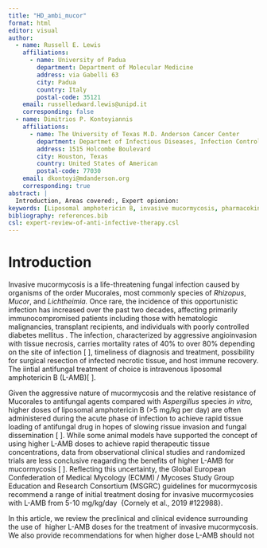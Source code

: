 ```yaml
---
title: "HD_ambi_mucor"
format: html
editor: visual
author:
  - name: Russell E. Lewis
    affiliations:
      - name: University of Padua
        department: Department of Molecular Medicine
        address: via Gabelli 63
        city: Padua
        country: Italy
        postal-code: 35121
    email: russelledward.lewis@unipd.it
    corresponding: false
  - name: Dimitrios P. Kontoyiannis
    affiliations:
      - name: The University of Texas M.D. Anderson Cancer Center
        department: Departmet of Infectious Diseases, Infection Control and Employee Health
        address: 1515 Holcombe Boulevard
        city: Houston, Texas
        country: United States of American
        postal-code: 77030
    email: dkontoyi@mdanderson.org
    corresponding: true
abstract: |
  Introduction, Areas covered:, Expert opionion:
keywords: [Liposomal amphotericin B, invasive mucormycosis, pharmacokinetics/pharmacodynamics]
bibliography: references.bib
csl: expert-review-of-anti-infective-therapy.csl
---
```


# Introduction

Invasive mucormycosis is a life-threatening fungal infection caused by organisms of the order Mucorales, most commonly species of *Rhizopus*, *Mucor*, and *Lichtheimia.* Once rare, the incidence of this opportunistic infection has increased over the past two decades, affecting primarily immunocompromised patients including those with hematologic malignancies, transplant recipients, and individuals with poorly controlled diabetes mellitus . The infection, characterized by aggressive angioinvasion with tissue necrosis, carries mortality rates of 40% to over 80% depending on the site of infection \[ \], timeliness of diagnosis and treatment, possibility for surgical resection of infected necrotic tissue, and host immune recovery. The iintial antifungal treatment of choice is intravenous liposomal amphotericin B (L-AMB)\[ \].

Given the aggressive nature of mucormycosis and the relative resistance of Mucorales to antifungal agents compared with *Aspergillus* species *in vitro,* higher doses of liposomal amphotericin B (\>5 mg/kg per day) are often administered during the acute phase of infection to achieve rapid tissue loading of antifungal drug in hopes of slowing rissue invasion and fungal dissemination \[ \]. While some animal models have supported the concept of using higher L-AMB doses to achieve rapid therapeutic tissue concentrations, data from observational clinical studies and randomized trials are less conclusive reagarding the benefits of higher L-AMB for mucormycosis \[ \]. Reflecting this uncertainty, the Global European Confederation of Medical Mycology (ECMM) / Mycoses Study Group Education and Research Consortium (MSGRC) guidelines for mucormycosis recommend a range of initial treatment dosing for invasive mucormycosies with L-AMB from 5-10 mg/kg/day  {Cornely et al., 2019 #122988}.

In this article, we review the preclinical and clinical evidence surrounding the use of  higher L-AMB doses for the treatment of invasive mucormycosis. We also provide recommendations for when higher dose L-AMB should not
